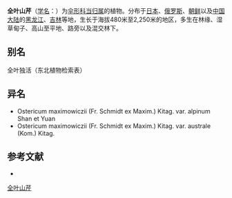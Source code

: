 {{NoteTA|G1=LS}}
{{Speciesbox
| name = 全叶山芹
| status = 
| status_system = 
| image = 
| genus = Angelica
| species = maximowiczii
| authority = (Fr. Schmidt ex Maxim.) Kitag.
* 全叶山芹 ''A. m.'' var. ''maximowiczii''
* [[大全叶山芹|大全叶山芹]] ''A. m.'' var. ''australe''
* [[丝叶山芹|丝叶山芹]] ''A. m.'' var. ''filisectum''
* [[高山全叶山芹|高山全叶山芹]] ''A. m.'' var. ''alpinum''
}}

'''全叶山芹'''（[[学名|学名]]：{{lang|la|''Angelica maximowiczii''}}）为[[伞形科|伞形科]][[当归属|当归属]]的植物。分布于[[日本|日本]]、[[俄罗斯|俄罗斯]]、[[朝鲜|朝鲜]]以及[[中国大陆|中国大陆]]的[[黑龙江|黑龙江]]、[[吉林|吉林]]等地，生长于海拔480米至2,250米的地区，多生在林缘、湿草甸子、高山至平地、路旁以及混交林下。

== 别名 ==
全叶独活（东北植物检索表）

== 异名 ==
* Ostericum maximowiczii (Fr. Schmidt ex Maxim.) Kitag. var. alpinum Shan et Yuan
* Ostericum maximowiczii (Fr. Schmidt ex Maxim.) Kitag. var. australe (Kom.) Kitag.

== 参考文献 ==
<div class="references-small">
* {{cite web| url =http://www.bioinfo.cn/db05/KmzwSpecies.php?action=view&id=22896| title =全叶山芹（原变种）| work =《中国高等植物数据库全库》| publisher =中国科学院微生物研究所| author =昆明植物研究所| accessdate =2009-02-25| deadurl =yes| archiveurl =https://web.archive.org/web/20160305024625/http://www.bioinfo.cn/db05/KmzwSpecies.php?action=view&id=22896| archivedate =2016-03-05}}
</div>
{{Taxonbar|from=Q10891412}}

[[Category:当归属|全叶山芹]]


{{Apiales-stub}}